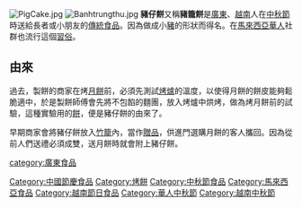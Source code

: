 [[File:PigCake.jpg|thumb]]
[[File:Banhtrungthu.jpg|thumb]]
'''豬仔餅'''又稱'''豬籠餅'''是[[廣東|廣東]]、[[越南|越南]]人在[[中秋節|中秋節]]時送給長者或小朋友的[[傳統|傳統]][[食品|食品]]。因為做成小[[豬|豬]]的形狀而得名。在[[馬來西亞華人|馬來西亞華人]]社群也流行這個[[習俗|習俗]]。

==由來==
過去，製餅的商家在烤[[月餅|月餅]]前，必須先測試[[烤爐|烤爐]]的溫度，以使得月餅的餅皮能夠鬆脆適中，於是製餅師傅會先將不包餡的麵團，放入烤爐中烘烤，做為烤月餅前的試驗，這種實驗用的[[餅|餅]]，便是豬仔餅的由來了。

早期商家會將豬仔餅放入[[竹|竹]][[籠|籠]]內，當作[[贈品|贈品]]，供進門選購月餅的客人攜回。因為從前人們送禮必須成雙，送月餅時就會附上豬仔餅。


{{Food-and-drink-stub}}
[[category:廣東食品|category:廣東食品]]
[[Category:中國節慶食品|Category:中國節慶食品]]
[[Category:烤餅|Category:烤餅]]
[[Category:中秋節食品|Category:中秋節食品]]
[[Category:馬來西亞食品|Category:馬來西亞食品]]
[[Category:越南節日食品|Category:越南節日食品]]
[[Category:華人中秋節|Category:華人中秋節]]
[[Category:越南中秋節|Category:越南中秋節]]